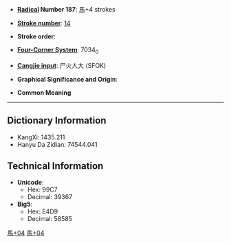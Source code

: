 * '''[[Wiktionary:Chinese radical index| Radical]] Number 187''': [[Wiktionary:Chinese radical index 馬|馬]]+4 strokes

* '''[[Wiktionary:Chinese total strokes index|Stroke number]]''': [[Wiktionary:Chinese total strokes index 14|14]]

* '''Stroke order''': 

* '''[[Wiktionary:Chinese four corner index|Four-Corner System]]''': 7034<sub>0</sub>

* '''[[Wiktionary:Chinese Cangjie index|Cangjie input]]''': 尸火人大 (SFOK)

* '''Graphical Significance and Origin''': 

* '''Common Meaning'''

----

== Dictionary Information ==

* KangXi: 1435.211
* Hanyu Da Zidian: 74544.041

== Technical Information ==

* '''Unicode''':
** Hex: 99C7
** Decimal: 39367
* '''Big5''':
** Hex: E4D9
** Decimal: 58585

[[Category:CJKV Character articles lacking a common meaning|馬+04]]
[[Category:CJKV Character articles lacking all romanizations|馬+04]]